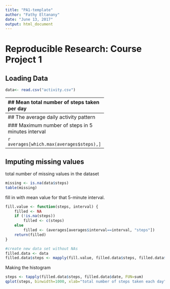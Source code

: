 ---
title: "PA1-template"
author: "Fathy Eltanany"
date: "June 13, 2017"
output: html_document
---

Reproducible Research: Course Project 1
=================================================
## Loading Data
```{r}
data<- read.csv("activity.csv")
```
--------------------------------------------
## Mean total number of steps taken per day 

```{r}
library(ggplot2)
steps <- tapply(data$steps, data$date, FUN=sum, na.rm=TRUE)
qplot(steps, binwidth=1000, xlab="total number of steps")
mean(steps, na.rm=TRUE)
median(steps,na.rm = TRUE)
```
--------------------------------------------
## The average daily activity pattern
```{r}
library(ggplot2)
averages <- aggregate(x=list(steps=data$steps), by=list(interval=data$interval),
                      FUN=mean, na.rm=TRUE)
ggplot(data=averages, aes(x=interval, y=steps)) +
    geom_line() +
    xlab("5-minute interval") +
    ylab("average number of steps taken")
```

### Maximum number of steps in 5 minutes interval

```{r}
averages[which.max(averages$steps),]
```
--------------------------------------------
## Imputing missing values
total number of missing values in the dataset 

```{r}
missing <- is.na(data$steps)
table(missing)
```


fill in with mean value for that 5-minute interval.
```{r}
fill.value <- function(steps, interval) {
    filled <- NA
    if (!is.na(steps))
        filled <- c(steps)
    else
        filled <- (averages[averages$interval==interval, "steps"])
    return(filled)
}

#create new data set without NAs
filled.data <- data
filled.data$steps <- mapply(fill.value, filled.data$steps, filled.data$interval)

```

Making the histogram 
```{r}
steps <- tapply(filled.data$steps, filled.data$date, FUN=sum)
qplot(steps, binwidth=1000, xlab="total number of steps taken each day")
```
